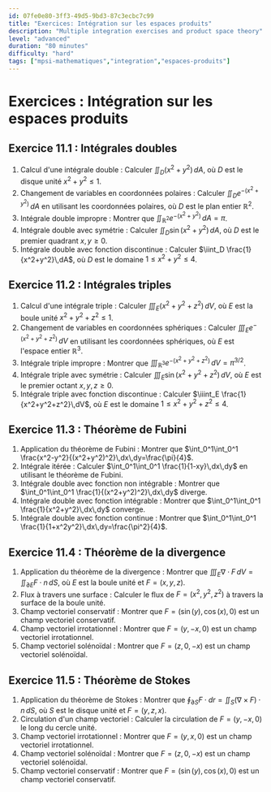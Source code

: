 ```yaml
---
id: 07fe0e80-3ff3-49d5-9bd3-87c3ecbc7c99
title: "Exercices: Intégration sur les espaces produits"
description: "Multiple integration exercises and product space theory"
level: "advanced"
duration: "80 minutes"
difficulty: "hard"
tags: ["mpsi-mathematiques","integration","espaces-produits"]
---
```


# Exercices : Intégration sur les espaces produits

## Exercice 11.1 : Intégrales doubles

1. Calcul d'une intégrale double : Calculer $\iint_D (x^2+y^2)\,dA$, où $D$ est le disque unité $x^2+y^2\leq 1$.
2. Changement de variables en coordonnées polaires : Calculer $\iint_D e^{-(x^2+y^2)}\,dA$ en utilisant les coordonnées polaires, où $D$ est le plan entier $\mathbb{R}^2$.
3. Intégrale double impropre : Montrer que $\iint_{\mathbb{R}^2} e^{-(x^2+y^2)}\,dA=\pi$.
4. Intégrale double avec symétrie : Calculer $\iint_D \sin(x^2+y^2)\,dA$, où $D$ est le premier quadrant $x,y\geq 0$.
5. Intégrale double avec fonction discontinue : Calculer $\iint_D \frac{1}{x^2+y^2}\,dA$, où $D$ est le domaine $1\leq x^2+y^2\leq 4$.

## Exercice 11.2 : Intégrales triples

1. Calcul d'une intégrale triple : Calculer $\iiint_E (x^2+y^2+z^2)\,dV$, où $E$ est la boule unité $x^2+y^2+z^2\leq 1$.
2. Changement de variables en coordonnées sphériques : Calculer $\iiint_E e^{-(x^2+y^2+z^2)}\,dV$ en utilisant les coordonnées sphériques, où $E$ est l'espace entier $\mathbb{R}^3$.
3. Intégrale triple impropre : Montrer que $\iiint_{\mathbb{R}^3} e^{-(x^2+y^2+z^2)}\,dV=\pi^{3/2}$.
4. Intégrale triple avec symétrie : Calculer $\iiint_E \sin(x^2+y^2+z^2)\,dV$, où $E$ est le premier octant $x,y,z\geq 0$.
5. Intégrale triple avec fonction discontinue : Calculer $\iiint_E \frac{1}{x^2+y^2+z^2}\,dV$, où $E$ est le domaine $1\leq x^2+y^2+z^2\leq 4$.

## Exercice 11.3 : Théorème de Fubini

1. Application du théorème de Fubini : Montrer que $\int_0^1\int_0^1 \frac{x^2-y^2}{(x^2+y^2)^2}\,dx\,dy=\frac{\pi}{4}$.
2. Intégrale itérée : Calculer $\int_0^1\int_0^1 \frac{1}{1-xy}\,dx\,dy$ en utilisant le théorème de Fubini.
3. Intégrale double avec fonction non intégrable : Montrer que $\int_0^1\int_0^1 \frac{1}{(x^2+y^2)^2}\,dx\,dy$ diverge.
4. Intégrale double avec fonction intégrable : Montrer que $\int_0^1\int_0^1 \frac{1}{x^2+y^2}\,dx\,dy$ converge.
5. Intégrale double avec fonction continue : Montrer que $\int_0^1\int_0^1 \frac{1}{1+x^2y^2}\,dx\,dy=\frac{\pi^2}{4}$.

## Exercice 11.4 : Théorème de la divergence

1. Application du théorème de la divergence : Montrer que $\iiint_E \nabla\cdot F\,dV=\iint_{\partial E} F\cdot n\,dS$, où $E$ est la boule unité et $F=(x,y,z)$.
2. Flux à travers une surface : Calculer le flux de $F=(x^2,y^2,z^2)$ à travers la surface de la boule unité.
3. Champ vectoriel conservatif : Montrer que $F=(\sin(y),\cos(x),0)$ est un champ vectoriel conservatif.
4. Champ vectoriel irrotationnel : Montrer que $F=(y,-x,0)$ est un champ vectoriel irrotationnel.
5. Champ vectoriel solénoïdal : Montrer que $F=(z,0,-x)$ est un champ vectoriel solénoïdal.

## Exercice 11.5 : Théorème de Stokes

1. Application du théorème de Stokes : Montrer que $\oint_{\partial S} F\cdot dr=\iint_S (\nabla\times F)\cdot n\,dS$, où $S$ est le disque unité et $F=(y,z,x)$.
2. Circulation d'un champ vectoriel : Calculer la circulation de $F=(y,-x,0)$ le long du cercle unité.
3. Champ vectoriel irrotationnel : Montrer que $F=(y,x,0)$ est un champ vectoriel irrotationnel.
4. Champ vectoriel solénoïdal : Montrer que $F=(z,0,-x)$ est un champ vectoriel solénoïdal.
5. Champ vectoriel conservatif : Montrer que $F=(\sin(y),\cos(x),0)$ est un champ vectoriel conservatif.
